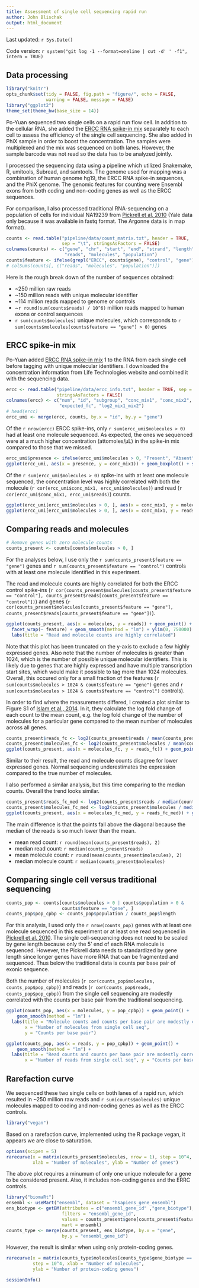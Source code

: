 ```yaml
---
title: Assessment of single cell sequencing rapid run
author: John Blischak
output: html_document
---
```


Last updated: `r Sys.Date()`

Code version: `r system("git log -1 --format=oneline | cut -d' ' -f1", intern = TRUE)`

## Data processing

```r
library("knitr")
opts_chunk$set(tidy = FALSE, fig.path = "figure/", echo = FALSE,
               warning = FALSE, message = FALSE)
library("ggplot2")
theme_set(theme_bw(base_size = 14))
```

Po-Yuan sequenced two single cells on a rapid run flow cell.
In addition to the cellular RNA, she added the [ERCC RNA spike-in mix][ercc] separately to each cell to assess the efficiency of the single cell sequencing.
She also added in PhiX sample in order to boost the concentration.
The samples were multiplexed and the mix was sequenced on both lanes.
However, the sample barcode was not read so the data has to be analyzed jointly.

I processed the sequencing data using a pipeline which utilized Snakemake, R, umitools, Subread, and samtools.
The genome used for mapping was a combination of human genome hg19, the ERCC RNA spike-in sequences, and the PhiX genome.
The genomic features for counting were Ensembl exons from both coding and non-coding genes as well as the ERCC sequences.

For comparison, I also processed traditional RNA-sequencing on a population of cells for individual NA19239 from [Pickrell et al. 2010][Pickrell2010] (Yale data only because it was available in fastq format. The Argonne data is in map format).

[Pickrell2010]: http://www.ncbi.nlm.nih.gov/geo/query/acc.cgi?acc=GSE19480

```r
counts <- read.table("pipeline/data/count_matrix.txt", header = TRUE,
                     sep = "\t", stringsAsFactors = FALSE)
colnames(counts) <- c("gene", "chr", "start", "end", "strand", "length",
                      "reads", "molecules", "population")
counts$feature <- ifelse(grepl("ERCC", counts$gene), "control", "gene")
# colSums(counts[, c("reads", "molecules", "population")])
```

Here is the rough break down of the number of sequences obtained:

*  ~250 million raw reads
*  ~150 million reads with unique molecular identifier
*  ~114 million reads mapped to genome or controls
*  ~`r round(sum(counts$reads) / 10^6)` million reads mapped to human exons or control sequences
*  `r sum(counts$molecules)` unique molecules, which corresponds to `r sum(counts$molecules[counts$feature == "gene"] > 0)` genes

## ERCC spike-in mix

Po-Yuan added [ERCC RNA spike-in mix][ercc] 1 to the RNA from each single cell before tagging with unique molecular identifiers.
I downloaded the concentration information from Life Technologies website and combined it with the sequencing data.

[ercc]: http://www.lifetechnologies.com/order/catalog/product/4456740

```r
ercc <- read.table("pipeline/data/ercc_info.txt", header = TRUE, sep = "\t",
                   stringsAsFactors = FALSE)
colnames(ercc) <- c("num", "id", "subgroup", "conc_mix1", "conc_mix2",
                    "expected_fc", "log2_mix1_mix2")
# head(ercc)
ercc_umi <- merge(ercc, counts, by.x = "id", by.y = "gene")
```

Of the `r nrow(ercc)` ERCC spike-ins, only `r sum(ercc_umi$molecules > 0)` had at least one molecule sequenced.
As expected, the ones we sequenced were at a much higher concentration (attomoles/&mu;L) in the spike-in mix compared to those that we missed.

```r
ercc_umi$presence <- ifelse(ercc_umi$molecules > 0, "Present", "Absent")
ggplot(ercc_umi, aes(x = presence, y = conc_mix1)) + geom_boxplot() + scale_y_log10() + labs(title = "High concentration spike-ins were sequenced", x = "Was at least one molecule sequenced?", y = "log10 concentration in mix 1")
```

Of the `r sum(ercc_umi$molecules > 0)` spike-ins with at least one molecule sequenced, the concentration level was highly correlated with both the molecule (`r cor(ercc_umi$conc_mix1, ercc_umi$molecules)`) and read (`r cor(ercc_umi$conc_mix1, ercc_umi$reads)`) counts.

```r
ggplot(ercc_umi[ercc_umi$molecules > 0, ], aes(x = conc_mix1, y = molecules)) + geom_point() + geom_smooth(method = "lm") + labs(title = "Number of molecules is highly correlated with concentration", x = "Concentration in mix 1", y = "Number of molecules") + geom_text(aes(label = id), ercc_umi[ercc_umi$conc_mix1 > 10^4, ], size = 3, hjust = 1.1)
ggplot(ercc_umi[ercc_umi$molecules > 0, ], aes(x = conc_mix1, y = reads)) + geom_point() + geom_smooth(method = "lm") + labs(title = "Number of reads is highly correlated with concentration", x = "Concentration in mix 1", y = "Number of reads") + geom_text(aes(label = id), ercc_umi[ercc_umi$conc_mix1 > 10^4, ], size = 3, hjust = 1.1)
```

## Comparing reads and molecules

```r
# Remove genes with zero molecule counts
counts_present <- counts[counts$molecules > 0, ]
```

For the analyses below, I use only the `r sum(counts_present$feature == "gene")` genes and `r sum(counts_present$feature == "control")` controls with at least one molecule identified in this experiment.

The read and molecule counts are highly correlated for both the ERCC control spike-ins (`r cor(counts_present$molecules[counts_present$feature == "control"], counts_present$reads[counts_present$feature == "control"])`) and genes (`r cor(counts_present$molecules[counts_present$feature == "gene"], counts_present$reads[counts_present$feature == "gene"])`).

```r
ggplot(counts_present, aes(x = molecules, y = reads)) + geom_point() +
  facet_wrap(~ feature) + geom_smooth(method = "lm") + ylim(0, 750000) +
  labs(title = "Read and molecule counts are highly correlated")
```

Note that this plot has been truncated on the y-axis to exclude a few highly expressed genes.
Also note that the number of molecules is greater than 1024, which is the number of possible unique molecular identifiers.
This is likely due to genes that are highly expressed and have multiple transcription start sites, which would make it possible to tag more than 1024 molecules.
Overall, this occured only for a small fraction of the features (`r sum(counts$molecules > 1024 & counts$feature == "gene")` genes and `r sum(counts$molecules > 1024 & counts$feature == "control")` controls).

In order to find where the measurements differed, I created a plot similar to Figure S1 of [Islam et al., 2014][Islam2014].
In it, they calculate the log fold change of each count to the mean count, e.g. the log fold change of the number of molecules for a particular gene compared to the mean number of molecules across all genes.

[Islam2014]: http://www.nature.com/nmeth/journal/v11/n2/full/nmeth.2772.html

```r
counts_present$reads_fc <- log2(counts_present$reads / mean(counts_present$reads))
counts_present$molecules_fc <- log2(counts_present$molecules / mean(counts_present$molecules))
ggplot(counts_present, aes(x = molecules_fc, y = reads_fc)) + geom_point() + facet_wrap(~ feature) + geom_abline(intercept = 0, slope = 1, col = "red") + labs(title = "Reads and molecules diverge at lower expression levels", x = "Log2 fold change of molecule counts to mean", y = "Log2 fold change of read counts to mean")
```

Similar to their result, the read and molecule counts disagree for lower expressed genes.
Normal sequencing underestimates the expression compared to the true number of molecules.

I also performed a similar analysis, but this time comparing to the median counts.
Overall the trend looks similar.

```r
counts_present$reads_fc_med <- log2(counts_present$reads / median(counts_present$reads))
counts_present$molecules_fc_med <- log2(counts_present$molecules / median(counts_present$molecules))
ggplot(counts_present, aes(x = molecules_fc_med, y = reads_fc_med)) + geom_point() + facet_wrap(~ feature) + geom_abline(intercept = 0, slope = 1, col = "red") + labs(title = "Reads and molecules diverge at lower expression levels", x = "Log2 fold change of molecule counts to median", y = "Log2 fold change of read counts to median")
```

The main difference is that the points fall above the diagonal because the median of the reads is so much lower than the mean.

*  mean read count: `r round(mean(counts_present$reads), 2)`
*  median read count: `r median(counts_present$reads)`
*  mean molecule count: `r round(mean(counts_present$molecules), 2)`
*  median molecule count: `r median(counts_present$molecules)`

## Comparing single cell versus traditional sequencing

```r
counts_pop <- counts[counts$molecules > 0 | counts$population > 0 &
                     counts$feature == "gene", ]
counts_pop$pop_cpbp <- counts_pop$population / counts_pop$length
```

For this analysis, I used only the `r nrow(counts_pop)` genes with at least one molecule sequenced in this experiment or at least one read sequenced in [Pickrell et al. 2010][Pickrell2010].
The single cell-sequencing does not need to be scaled by gene length because only the 5' end of each RNA molecule is sequenced.
However, the Pickrell data needs to standardized by gene length since longer genes have more RNA that can be fragmented and sequenced.
Thus below the traditional data is counts per base pair of exonic sequence.

Both the number of molecules (`r cor(counts_pop$molecules, counts_pop$pop_cpbp)`) and reads (`r cor(counts_pop$reads, counts_pop$pop_cpbp)`) from the single cell sequencing are modestly correlated with the counts per base pair from the traditional sequencing.

```r
ggplot(counts_pop, aes(x = molecules, y = pop_cpbp)) + geom_point() +
    geom_smooth(method = "lm") +
  labs(title = "Molecule counts and counts per base pair are modestly correlated",
       x = "Number of molecules from single cell seq",
       y = "Counts per base pair")
```

```r
ggplot(counts_pop, aes(x = reads, y = pop_cpbp)) + geom_point() +
    geom_smooth(method = "lm") +
  labs(title = "Read counts and counts per base pair are modestly correlated",
       x = "Number of reads from single cell seq", y = "Counts per base pair")
```

## Rarefaction curve

We sequenced these two single cells on both lanes of a rapid run, which resulted in ~250 million raw reads and `r sum(counts$molecules)` unique molecules mapped to coding and non-coding genes as well as the ERCC controls.

```r
library("vegan")
```

Based on a rarefaction curve, implemented using the R package vegan, it appears we are close to saturation.

```r
options(scipen = 5)
rarecurve(x = matrix(counts_present$molecules, nrow = 1), step = 10^4,
          xlab = "Number of molecules", ylab = "Number of genes")
```

The above plot requires a minumum of only one unique molecule for a gene to be considered present.
Also, it includes non-coding genes and the ERRC controls.

```r
library("biomaRt")
ensembl <- useMart("ensembl", dataset = "hsapiens_gene_ensembl")
ens_biotype <- getBM(attributes = c("ensembl_gene_id" ,"gene_biotype"),
                     filters = "ensembl_gene_id",
                     values = counts_present$gene[counts_present$feature == "gene"],
                     mart = ensembl)
counts_type <- merge(counts_present, ens_biotype, by.x = "gene",
                     by.y = "ensembl_gene_id")
```

However, the result is similar when using only protein-coding genes.

```r
rarecurve(x = matrix(counts_type$molecules[counts_type$gene_biotype == "protein_coding"], nrow = 1),
          step = 10^4, xlab = "Number of molecules",
          ylab = "Number of protein-coding genes")
```

```r
sessionInfo()
```
